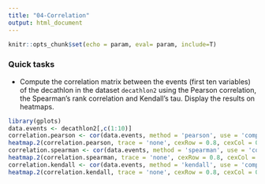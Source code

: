 ```yaml
---
title: "04-Correlation"
output: html_document
---
```


```r
knitr::opts_chunk$set(echo = param, eval= param, include=T)
```

### Quick tasks

- Compute the correlation matrix between the events (first ten variables) of the decathlon in the dataset `decathlon2` using the Pearson correlation, the Spearman's rank correlation and Kendall's tau. Display the results on heatmaps.

```r
library(gplots)
data.events <- decathlon2[,c(1:10)]
correlation.pearson <- cor(data.events, method = 'pearson', use = 'complete.obs')
heatmap.2(correlation.pearson, trace = 'none', cexRow = 0.8, cexCol = 0.8, col= colorRampPalette(c("blue","white","red"))(20))
correlation.spearman <- cor(data.events, method = 'spearman', use = 'complete.obs')
heatmap.2(correlation.spearman, trace = 'none', cexRow = 0.8, cexCol = 0.8, col= colorRampPalette(c("blue","white","red"))(20))
correlation.kendall <- cor(data.events, method = 'kendall', use = 'complete.obs')
heatmap.2(correlation.kendall, trace = 'none', cexRow = 0.8, cexCol = 0.8, col= colorRampPalette(c("blue","white","red"))(20))

```
